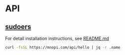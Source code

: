 # API

## [sudoers](https://github.com/j5pu/sudoers)

For detail installation instructions, see [README.md](https://github.com/j5pu/sudoers/blob/main/README.md)

```bash
curl -fsSL https://mnopi.com/api/hello | jq -r .name
```

